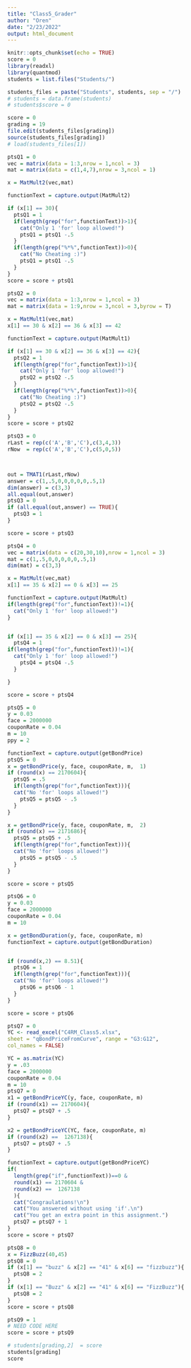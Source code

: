 ```yaml
---
title: "Class5_Grader"
author: "Oren"
date: "2/23/2022"
output: html_document
---
```


```r
knitr::opts_chunk$set(echo = TRUE)
score = 0
library(readxl)
library(quantmod)
students = list.files("Students/")

students_files = paste("Students", students, sep = "/")
# students = data.frame(students)
# students$score = 0
```


``` r
score = 0
grading = 19
file.edit(students_files[grading])
source(students_files[grading])
# load(students_files[1])
```


```r
ptsQ1 = 0
vec = matrix(data = 1:3,nrow = 1,ncol = 3)
mat = matrix(data = c(1,4,7),nrow = 3,ncol = 1)

x = MatMult2(vec,mat)

functionText = capture.output(MatMult2)

if (x[1] == 30){
  ptsQ1 = 1
  if(length(grep("for",functionText))>1){
    cat("Only 1 'for' loop allowed!")
    ptsQ1 = ptsQ1 -.5
  }
  if(length(grep("%*%",functionText))>0){
    cat("No Cheating :)")
    ptsQ1 = ptsQ1 -.5
  }
}
score = score + ptsQ1

```

```r
ptsQ2 = 0
vec = matrix(data = 1:3,nrow = 1,ncol = 3)
mat = matrix(data = 1:9,nrow = 3,ncol = 3,byrow = T)

x = MatMult1(vec,mat)
x[1] == 30 & x[2] == 36 & x[3] == 42

functionText = capture.output(MatMult1)

if (x[1] == 30 & x[2] == 36 & x[3] == 42){
  ptsQ2 = 1
  if(length(grep("for",functionText))>1){
    cat("Only 1 'for' loop allowed!")
    ptsQ2 = ptsQ2 -.5
  }
  if(length(grep("%*%",functionText))>0){
    cat("No Cheating :)")
    ptsQ2 = ptsQ2 -.5
  }
}
score = score + ptsQ2
```


```r
ptsQ3 = 0
rLast = rep(c('A','B','C'),c(3,4,3))
rNow  = rep(c('A','B','C'),c(5,0,5))



out = TMAT1(rLast,rNow)
answer = c(1,.5,0,0,0,0,0,.5,1)
dim(answer) = c(3,3)
all.equal(out,answer)
ptsQ3 = 0
if (all.equal(out,answer) == TRUE){
  ptsQ3 = 1
}

score = score + ptsQ3
```



```r
ptsQ4 = 0
vec = matrix(data = c(20,30,10),nrow = 1,ncol = 3)
mat = c(1,.5,0,0,0,0,0,.5,1)
dim(mat) = c(3,3)

x = MatMult(vec,mat)
x[1] == 35 & x[2] == 0 & x[3] == 25

functionText = capture.output(MatMult)
if(length(grep("for",functionText))!=1){
  cat("Only 1 'for' loop allowed!")
}


if (x[1] == 35 & x[2] == 0 & x[3] == 25){
  ptsQ4 = 1
if(length(grep("for",functionText))!=1){
  cat("Only 1 'for' loop allowed!")
    ptsQ4 = ptsQ4 -.5
  }

}

score = score + ptsQ4
```


```r
ptsQ5 = 0
y = 0.03
face = 2000000
couponRate = 0.04
m = 10
ppy = 2

functionText = capture.output(getBondPrice)
ptsQ5 = 0
x = getBondPrice(y, face, couponRate, m,  1)
if (round(x) == 2170604){
  ptsQ5 = .5
  if(length(grep("for",functionText))){
  cat("No 'for' loops allowed!")
    ptsQ5 = ptsQ5 - .5
  }
}

x = getBondPrice(y, face, couponRate, m,  2)
if (round(x) == 2171686){
  ptsQ5 = ptsQ5 + .5
  if(length(grep("for",functionText))){
  cat("No 'for' loops allowed!")
    ptsQ5 = ptsQ5 - .5
  }
}

score = score + ptsQ5
```


```r
ptsQ6 = 0
y = 0.03
face = 2000000
couponRate = 0.04
m = 10

x = getBondDuration(y, face, couponRate, m)
functionText = capture.output(getBondDuration)


if (round(x,2) == 8.51){
  ptsQ6 = 1
  if(length(grep("for",functionText))){
  cat("No 'for' loops allowed!")
    ptsQ6 = ptsQ6 - 1
  }
}

score = score + ptsQ6
```


```r
ptsQ7 = 0
YC <- read_excel("C4RM_Class5.xlsx",
sheet = "qBondPriceFromCurve", range = "G3:G12",
col_names = FALSE)

YC = as.matrix(YC)
y = .03
face = 2000000
couponRate = 0.04
m = 10
ptsQ7 = 0
x1 = getBondPriceYC(y, face, couponRate, m)
if (round(x1) == 2170604){
  ptsQ7 = ptsQ7 + .5
}

x2 = getBondPriceYC(YC, face, couponRate, m)
if (round(x2) ==  1267138){
  ptsQ7 = ptsQ7 + .5
}

functionText = capture.output(getBondPriceYC)
if(
  length(grep("if",functionText))==0 &
  round(x1) == 2170604 &
  round(x2) ==  1267138
  ){
  cat("Congraulations!\n")
  cat("You answered without using 'if'.\n")
  cat("You get an extra point in this assignment.")
  ptsQ7 = ptsQ7 + 1
}
score = score + ptsQ7
```



```r
ptsQ8 = 0
x = FizzBuzz(40,45)
ptsQ8 = 0
if (x[1] == "buzz" & x[2] == "41" & x[6] == "fizzbuzz"){
  ptsQ8 = 2
}
if (x[1] == "Buzz" & x[2] == "41" & x[6] == "FizzBuzz"){
  ptsQ8 = 2
}
score = score + ptsQ8
```


```r
ptsQ9 = 1
# NEED CODE HERE
score = score + ptsQ9

```


```r
# students[grading,2]  = score
students[grading]
score
```

